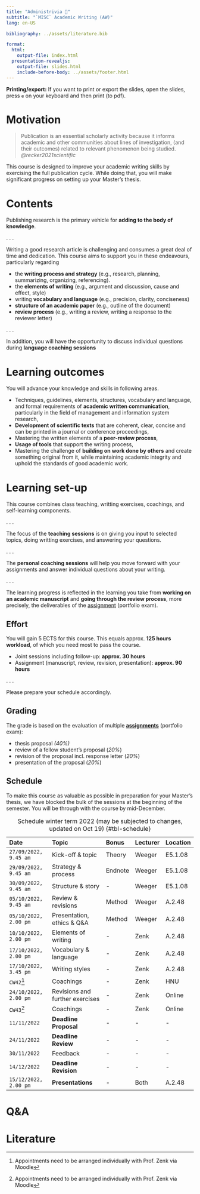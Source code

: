 ```yaml
---
title: "Administrivia 🧐"  
subtitle: "`MISC` Academic Writing (AW)"
lang: en-US

bibliography: ../assets/literature.bib

format: 
  html:
    output-file: index.html
  presentation-revealjs:
    output-file: slides.html 
    include-before-body: ../assets/footer.html
---
```



__Printing/export:__ If you want to print or export the slides, open the slides, press `e` on your keyboard and then print (to pdf).

# Motivation {.vertical-center background-color="#0333ff" background-image="../assets/bg.jpg"}

> Publication is an essential scholarly activity because it informs academic and other communities about lines of investigation, (and their outcomes) related to relevant phenomenon being studied. *@recker2021scientific*

:::{.notes}
This course is designed to improve your academic writing skills by exercising the full publication cycle. While doing that, you will make significant progress on setting up your Master's thesis.
:::

# Contents

Publishing research is the primary vehicle for __adding to the body of knowledge__.

. . .

Writing a good research article is challenging and consumes a great deal of time and dedication. This course aims to support you in these endeavours, particularly regarding

:::{.incremental}
- the __writing process and strategy__ (e.g., research, planning, summarizing, organizing, referencing).
- the __elements of writing__ (e.g., argument and discussion, cause and effect, style)
- writing __vocabulary and language__ (e.g., precision, clarity, conciseness)
- __structure of an academic paper__ (e.g., outline of the document)
- __review process__ (e.g., writing a review, writing a response to the reviewer letter)
:::

. . .

In addition, you will have the opportunity to discuss individual questions during __language coaching sessions__

# Learning outcomes

You will advance your knowledge and skills in following areas.

::: {.incremental}
- Techniques, guidelines, elements, structures, vocabulary and language, and formal requirements of __academic written communication__, particularly in the field of management and information system research,
- __Development of scientific texts__ that are coherent, clear, concise and can be printed in a journal or conference proceedings,
- Mastering the written elements of a __peer-review process__,
- __Usage of tools__ that support the writing process,
- Mastering the challenge of __building on work done by others__ and create something original from it, while maintaining academic integrity and uphold the standards of good academic work.
:::

# Learning set-up

This course combines class teaching, writting exercises, coachings, and self-learning components.

. . .

The focus of the __teaching sessions__ is on giving you input to selected topics, doing writting exercises, and answering your questions. 

. . .

The __personal coaching sessions__ will help you move forward with your assignments and answer individual questions about your writing.

. . .

The learning progress is reflected in the learning you take from __working on an academic manuscript__ and __going through the review process__, more precisely, the deliverables of the [assignment](../assignment/) (portfolio exam).


## Effort

You will gain 5 ECTS for this course. This equals approx. __125 hours workload__, of which you need most to pass the course.

::: {.incremental}
-	Joint sessions including follow-up: __approx. 30 hours__
-	Assignment (manuscript, review, revision, presentation): __approx. 90 hours__
:::

. . .

Please prepare your schedule accordingly.

## Grading

The grade is based on the evaluation of multiple __[assignments](../assignment/)__ (portfolio exam):

:::{.incremental}
- thesis proposal *(40%)*
- review of a fellow student's proposal (*20%*)
- revision of the proposal incl. response letter (*20%*)
- presentation of the proposal (*20%*)
:::

## Schedule {.scrollable .smaller}

:::{.notes}
To make this course as valuable as possible in preparation for your Master's thesis, we have blocked the bulk of the sessions at the beginning of the semester. You will be through with the course by mid-December. 
:::

::: {.column-page-right}

|Date                  |Topic                          |Bonus  |Lecturer | Location  |
|:---------------------|:------------------------------|:------|:--------|:----------|
|`27/09/2022, 9.45 am` |Kick-off & topic               |Theory |Weeger   |E5.1.08
|`29/09/2022, 9.45 am` |Strategy & process             |Endnote|Weeger   |E5.1.08
|`30/09/2022, 9.45 am` |Structure & story              |-      |Weeger   |E5.1.08
|`05/10/2022, 9.45 am` |Review & revisions             |Method |Weeger   |A.2.48
|`05/10/2022, 2.00 pm` |Presentation, ethics & Q&A     |Method |Weeger   |A.2.48
|`10/10/2022, 2.00 pm` |Elements of writing            |-      |Zenk     |A.2.48
|`17/10/2022, 2.00 pm` |Vocabulary & language          |-      |Zenk     |A.2.48
|`17/10/2022, 3.45 pm` |Writing styles                 |-      |Zenk     |A.2.48
|`CW42`[^1]            |Coachings                      |-      |Zenk     |HNU
|`24/10/2022, 2.00 pm` |Revisions and further exercises|-      |Zenk     |Online
|`CW43`[^1]            |Coachings                      |-      |Zenk     |Online
|`11/11/2022`          |__Deadline Proposal__          |-      |-        |-
|`24/11/2022`          |__Deadline Review__            |-      |-        |-
|`30/11/2022`          |Feedback                       |-      |-        |-
|`14/12/2022`          |__Deadline Revision__          |-      |-        |-
|`15/12/2022, 2.00 pm` |__Presentations__              |-      |Both     |A.2.48

: Schedule winter term 2022 (may be subjected to changes, updated on Oct 19) {#tbl-schedule}

:::

[^1]: Appointments need to be arranged individually with Prof. Zenk via Moodle

# Q&A {.html-hidden .unlisted .vertical-center background-color="#0333ff" background-image="../assets/images/bg.jpg"}

# Literature

::: {#refs}
:::
